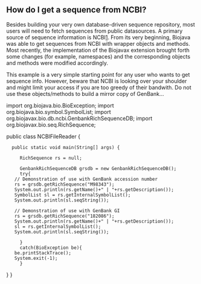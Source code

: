== How do I get a sequence from NCBI? ==

Besides building your very own database-driven sequence repository, most users will need to fetch sequences from public datasources. A primary source of sequence information is NCBI[http://www.ncbi.nlm.nih.gov]. From its very beginning, Biojava was able to get sequences from NCBI with wrapper objects and methods. Most recently, the implementation of the Biojavax extension brought forth some changes (for example, namespaces) and the corresponding objects and methods were modified accordingly.

This example is a very simple starting point for any user who wants to get sequence info. However, beware that NCBI is looking over your shoulder and might limit your access if you are too greedy of their bandwith. Do not use these objects/methods to build a mirror copy of GenBank...

<java>
import org.biojava.bio.BioException;
import org.biojava.bio.symbol.SymbolList;
import org.biojavax.bio.db.ncbi.GenbankRichSequenceDB;
import org.biojavax.bio.seq.RichSequence;

public class NCBIFileReader {

   public static void main(String[] args) {
		
      RichSequence rs = null;
		
      GenbankRichSequenceDB grsdb = new GenbankRichSequenceDB();
      try{
	// Demonstration of use with GenBank accession number
	rs = grsdb.getRichSequence("M98343");
	System.out.println(rs.getName()+" | "+rs.getDescription());
	SymbolList sl = rs.getInternalSymbolList();
	System.out.println(sl.seqString());
			
	// Demonstration of use with GenBank GI
	rs = grsdb.getRichSequence("182086");			
	System.out.println(rs.getName()+" | "+rs.getDescription());
	sl = rs.getInternalSymbolList();
	System.out.println(sl.seqString());

      }
      catch(BioException be){
	be.printStackTrace();
	System.exit(-1);
      }
}
}
</java>